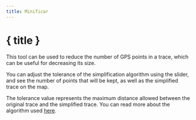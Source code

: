 ```yaml
---
title: Minificar
---
```


<script>
</script>

# <Filter size="24" class="inline-block" style="margin-bottom: 5px" /> { title }

This tool can be used to reduce the number of GPS points in a trace, which can be useful for decreasing its size.

You can adjust the tolerance of the simplification algorithm using the slider, and see the number of points that will be kept, as well as the simplified trace on the map.

<div class="flex flex-row justify-center">
    <Reduce class="text-foreground p-3 border rounded-md shadow-lg" />
</div>

<DocsNote>

The tolerance value represents the maximum distance allowed between the original trace and the simplified trace.
You can read more about the algorithm used <a href="https://en.wikipedia.org/wiki/Ramer%E2%80%93Douglas%E2%80%93Peucker_algorithm" target="_blank">here</a>.

</DocsNote>
